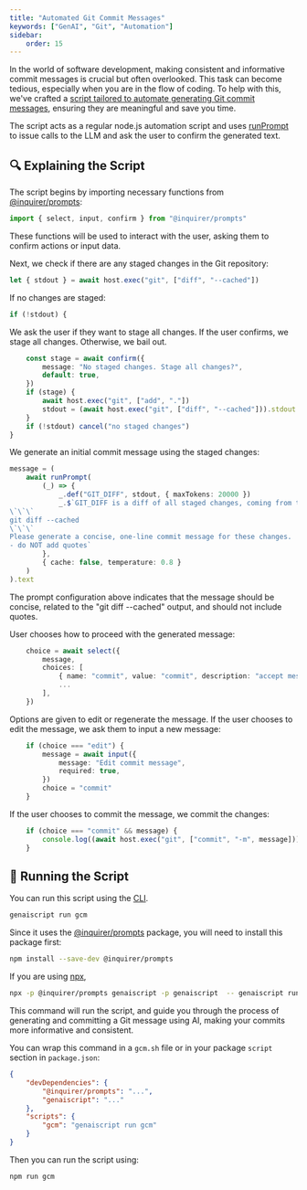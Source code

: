 ```yaml
---
title: "Automated Git Commit Messages"
keywords: ["GenAI", "Git", "Automation"]
sidebar:
    order: 15
---
```


In the world of software development, making consistent and informative commit messages is crucial but often overlooked. 
This task can become tedious, especially when you are in the flow of coding. 
To help with this, we've crafted a [script tailored to automate generating Git commit messages](](https://github.com/microsoft/genaiscript/blob/main/genaisrc/gcm.genai.mts)), 
ensuring they are meaningful and save you time.

The script acts as a regular node.js automation script and uses [runPrompt](/genaiscript/reference/scripts/inner-prompts)
to issue calls to the LLM and ask the user to confirm the generated text.

## 🔍 **Explaining the Script**

The script begins by importing necessary functions from [@inquirer/prompts](https://www.npmjs.com/package/@inquirer/prompts):

```ts
import { select, input, confirm } from "@inquirer/prompts"
```

These functions will be used to interact with the user, asking them to confirm actions or input data.

Next, we check if there are any staged changes in the Git repository:

```ts
let { stdout } = await host.exec("git", ["diff", "--cached"])
```

If no changes are staged:

```ts
if (!stdout) {
```

We ask the user if they want to stage all changes. If the user confirms, we stage all changes. Otherwise, we bail out.

```ts
    const stage = await confirm({
        message: "No staged changes. Stage all changes?",
        default: true,
    })
    if (stage) {
        await host.exec("git", ["add", "."])
        stdout = (await host.exec("git", ["diff", "--cached"])).stdout
    }
    if (!stdout) cancel("no staged changes")
}
```

We generate an initial commit message using the staged changes:

```ts
message = (
    await runPrompt(
        (_) => {
            _.def("GIT_DIFF", stdout, { maxTokens: 20000 })
            _.$`GIT_DIFF is a diff of all staged changes, coming from the command:
\`\`\`
git diff --cached
\`\`\`
Please generate a concise, one-line commit message for these changes.
- do NOT add quotes`
        },
        { cache: false, temperature: 0.8 }
    )
).text
```

The prompt configuration above indicates that the message should be concise, 
related to the "git diff --cached" output, and should not include quotes.

User chooses how to proceed with the generated message:

```ts
    choice = await select({
        message,
        choices: [
            { name: "commit", value: "commit", description: "accept message and commit" },
            ...
        ],
    })
```

Options are given to edit or regenerate the message. If the user chooses to edit the message, we ask them to input a new message:

```ts
    if (choice === "edit") {
        message = await input({
            message: "Edit commit message",
            required: true,
        })
        choice = "commit"
    }
```

If the user chooses to commit the message, we commit the changes:

```ts
    if (choice === "commit" && message) {
        console.log((await host.exec("git", ["commit", "-m", message])).stdout)
    }
```

## 🚀 **Running the Script**

You can run this script using the [CLI](/genaiscript/reference/cli).

```bash
genaiscript run gcm
```

Since it uses the [@inquirer/prompts](https://www.npmjs.com/package/@inquirer/prompts) package, you will need to install this package first:

```bash
npm install --save-dev @inquirer/prompts
```

If you are using [npx](https://docs.npmjs.com/cli/v10/commands/npx),

```bash
npx -p @inquirer/prompts genaiscript -p genaiscript  -- genaiscript run gcm
```

This command will run the script, and guide you through the process of generating and committing a Git message using AI, making your commits more informative and consistent.

You can wrap this command in a `gcm.sh` file or in your package `script` section in `package.json`:

```json '"gcm": "genaiscript run gcm"'
{
    "devDependencies": {
        "@inquirer/prompts": "...",
        "genaiscript": "..."
    },
    "scripts": {
        "gcm": "genaiscript run gcm"
    }
}
```

Then you can run the script using:

```bash
npm run gcm
```
